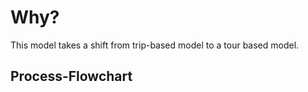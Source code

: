 # Why? {.unnumbered}

This model takes a shift from trip-based model to a tour based model.

## Process-Flowchart



